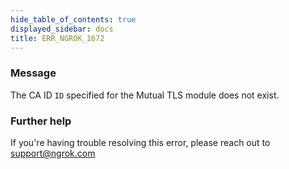 ```yaml
---
hide_table_of_contents: true
displayed_sidebar: docs
title: ERR_NGROK_1672
---
```


### Message

The CA ID `ID` specified for the Mutual TLS module does not exist.

### Further help

If you're having trouble resolving this error, please reach out to [support@ngrok.com](mailto:support@ngrok.com?subject=Help%20with%20ERR_NGROK_1672)

